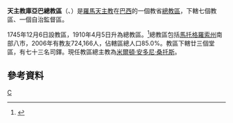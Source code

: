 {{Infobox Roman Catholic diocese
|jurisdiction     = 總教區
|name             = 庫亞巴
|latin= Archidioecesis Cuiabensis
|image = Metropolitan Cathedral 1 Cuiaba Brasil.jpg
|caption =善牧主教座堂
|location = [[巴西|巴西]]
|territory =[[馬托格羅索州|馬托格羅索州]]南部八市
|population =724,166
|rite = [[罗马礼|罗马礼]]
|patron =
|province =
|established = 1745年
|cathedral = 善牧主教座堂
|co-cathedral =
|leadership = 總主教
|website = [http://www.arquidiocesecuiaba.org.br/index.php 官方網頁]
|pope = 
|patriarch=
|metropolitan =米爾頓·安多尼·桑托斯
|ordinary = 
|coadjutor archbishop =
|coadjutor bishop =
|auxiliary =
|emeritus = }}

'''天主教庫亞巴總教區'''（{{lang-la|Archidioecesis Cuiabensis}}、{{lang-pt|Arquidiocese de Cuiabá}}）是[[羅馬天主教|羅馬天主教]]在[[巴西|巴西]]的一個教省[[總教區|總教區]]，下轄七個教區、一個自治監督區。

1745年12月6日設教區，1910年4月5日升為總教區。<ref>{{Cite web |url=http://www.arquidiocesecuiaba.org.br/index.php?option=com_content&task=view&id=1907&Itemid=69 |title=Dados Históricos |access-date=2013-10-29 |archive-date=2016-03-04 |archive-url=https://web.archive.org/web/20160304111444/http://www.arquidiocesecuiaba.org.br/index.php?option=com_content&task=view&id=1907&Itemid=69 |dead-url=no }}</ref>總教區包括[[馬托格羅索州|馬托格羅索州]]南部八市，2006年有教友724,166人，佔轄區總人口85.0%。教區下轄廿三個堂區，有七十三名司鐸。現任教區總主教為[[米爾頓·安多尼·桑托斯|米爾頓·安多尼·桑托斯]]。

==參考資料==
{{reflist}}
[[Category:巴西天主教教區|C]]
